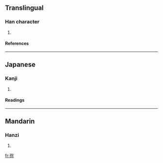 ==Translingual==
===Han character===
{{Han char|rn=39|rad=子|as=08|sn=11|four=1349<sub>1</sub>|canj=弓木十一火 (NDJMF)}}
# {{defn|Han|sort=子08}}
====References====
{{Han ref|kx=0280.030|dkj=06993|dj=0549.010|hdz=21017.010|uh=5B6E|ud=23406|bh=D4F0|bd=54512}}
----
==Japanese==
===Kanji===
{{ja-kanji|grade=|rs=子08}}
# {{defn|Japanese}} 
====Readings====
{{ja-readings|on=[[そう]] (sō), [[ず]] (zu)|kun=}}





----
==Mandarin==
===Hanzi===
{{cmn-hanzi|pin=[[cóng]] ([[cong2]])|wg=ts'ung<sup>2</sup>}}
# {{defn|Mandarin}}

[[fr:孮]]